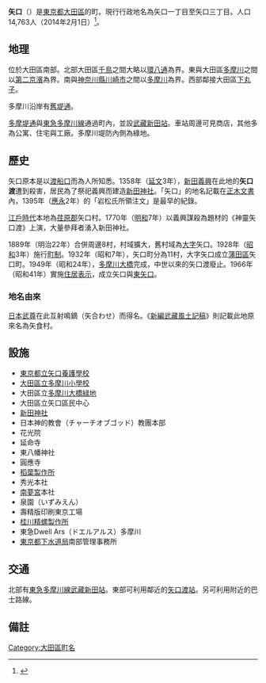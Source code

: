 {{Pathnav|日本|東京都|大田區|frame=1}}
{{Infobox Settlement
|official_name = 矢口
|native_name =
|settlement_type = [[町|町]]
|image_skyline = Musashi-nitta_Station.jpg
|imagesize = 250px
|image_caption = [[武藏新田站|武藏新田站]]
|image_flag =
|image_seal =
| image_map =
| map_caption =
| pushpin_map = Tokyo city
|subdivision_type = [[國家|國家]]
|subdivision_name = [[File:Flag_of_Japan.svg|border]] [[日本|日本]]
|subdivision_type1 = [[都道府縣|都道府縣]]
|subdivision_name1 = [[File:Flag_of_Tokyo_Prefecture.svg|25px]] [[東京都|東京都]]
|subdivision_type2 = [[東京都區部|特別區]]
|subdivision_name2 = [[File:Flag_of_Ota,_Tokyo.svg|25px]] [[大田區|大田區]]
|subdivision_type3 = [[地域|地域]]
|subdivision_name3 = [[蒲田區|蒲田地域]]
|established_title =
|established_date =
|government_type =
|leader_title =
|leader_name =
|area_magnitude =
|area_total_sq_mi =
|area_total_km2 = 0.83
|area_land_sq_mi =
|area_land_km2 =
|area_urban_sq_mi =
|area_urban_km2 =
|area_metro_km2 =
|area_metro_sq_mi =
|population_as_of= 2014年（平成26年）2月1日
|population_footnotes =
|population_total = 14763
|population_urban =
|population_metro =
|population_density_sq_mi =
|population_density_km2 = auto
| timezone = [[日本標準時間|JST]]
| utc_offset = +9
|timezone_DST =
|utc_offset_DST =
|latd=35|latm=33|lats=57|latNS=N
|longd=139|longm=41|longs=45|longEW=E
|elevation_footnotes=
|elevation_m =
|elevation_ft =
|postal_code_type = [[郵遞區號|郵遞區號]]
|postal_code = 146-0093
|area_code = 03
|website =
|footnotes =
}}
'''矢口'''（{{jpn|j=矢口|hg=やぐち|rm=Yaguchi|f=y}}）是[[東京都|東京都]][[大田區|大田區]]的町。現行行政地名為矢口一丁目至矢口三丁目。人口14,763人（2014年2月1日）<ref>{{Cite web |url=http://www.city.ota.tokyo.jp/kuseijoho/suuji/jinkou/setai_jinkou/oota_suji2602.html |title=住民基本台帳世帯人口現況表（蒲田地区） |accessdate=2014-03-20 |archive-date=2014-03-10 |archive-url=https://web.archive.org/web/20140310172359/http://www.city.ota.tokyo.jp/kuseijoho/suuji/jinkou/setai_jinkou/oota_suji2602.html |dead-url=no }}</ref>。

== 地理 ==
位於大田區南部。北部大田區[[千鳥_(大田區)|千鳥]]之間大略以[[東京都道311號環狀八號線|環八通]]為界。東與大田區[[多摩川_(大田區)|多摩川]]之間以[[國道1號_(日本)|第二京濱]]為界。南與[[神奈川縣|神奈川縣]][[川崎市|川崎市]]之間以[[多摩川|多摩川]]為界。西部鄰接大田區[[下丸子|下丸子]]。

多摩川沿岸有[[舊堤通|舊堤通]]。

[[東京都道11號大田調布線|多摩堤通]]與[[東急多摩川線|東急多摩川線]]通過町內，並設[[武藏新田站|武藏新田站]]。車站周邊可見商店，其他多為公寓、住宅與工廠。多摩川堤防內側為綠地。

== 歷史 ==
矢口原本是以[[渡船口|渡船口]]而為人所知悉。1358年（[[延文|延文]]3年），[[新田義興|新田義興]]在此地的'''矢口渡'''遭到殺害，居民為了祭祀義興而建造[[新田神社|新田神社]]。「矢口」的地名記載在[[正木文書|正木文書]]內，1395年（[[應永|應永]]2年）的「岩松氏所領注文」是最早的紀錄。

[[江戶時代|江戶時代]]本地為[[荏原郡|荏原郡]]矢口村。1770年（[[明和_(年號)|明和]]7年）以義興謀殺為題材的《神靈矢口渡》上演，大量參拜者湧入新田神社。

1889年（明治22年）合併周邊8村，村域擴大，舊村域為[[大字|大字]]矢口。1928年（[[昭和|昭和]]3年）施行[[町制|町制]]。1932年（昭和7年），矢口町分為11村，大字矢口成立[[蒲田區|蒲田區]]矢口町。1949年（昭和24年），[[多摩川大橋|多摩川大橋]]完成，中世以來的矢口渡廢止。1966年（昭和41年）實施[[住居表示|住居表示]]，成立矢口與[[東矢口|東矢口]]。

=== 地名由來 ===
[[日本武尊|日本武尊]]在此互射鳴鏑（矢合わせ）而得名。《[[新編武藏風土記稿|新編武藏風土記稿]]》則記載此地原來名為矢食村。

== 設施 ==
* [[東京都立矢口養護學校|東京都立矢口養護學校]]
* [[大田區立多摩川小學校|大田區立多摩川小學校]]
* 大田區立[[多摩川大橋緑地|多摩川大橋緑地]]
* 大田區立矢口區民中心
* [[新田神社|新田神社]]
* 日本神的教會（チャーチオブゴッド）教團本部
* 花光院
* 延命寺
* 東八幡神社
* 圓應寺
* [[稻葉製作所|稻葉製作所]]
* 秀光本社
* [[南夢宮|南夢宮]]本社
* 泉園（いずみえん）
* 壽精版印刷東京工場
* [[桂川精螺製作所|桂川精螺製作所]]
* 東急Dwell Ars（ドエルアルス）多摩川
* [[東京都下水道局|東京都下水道局]]南部管理事務所

== 交通 ==
北部有[[東急多摩川線|東急多摩川線]][[武藏新田站|武藏新田站]]。東部可利用鄰近的[[矢口渡站|矢口渡站]]。另可利用附近的巴士路線。

== 備註 ==
{{Reflist}}

{{大田區的町名}}
{{DEFAULTSORT:Yaguchi}}
[[Category:大田區町名|Category:大田區町名]]